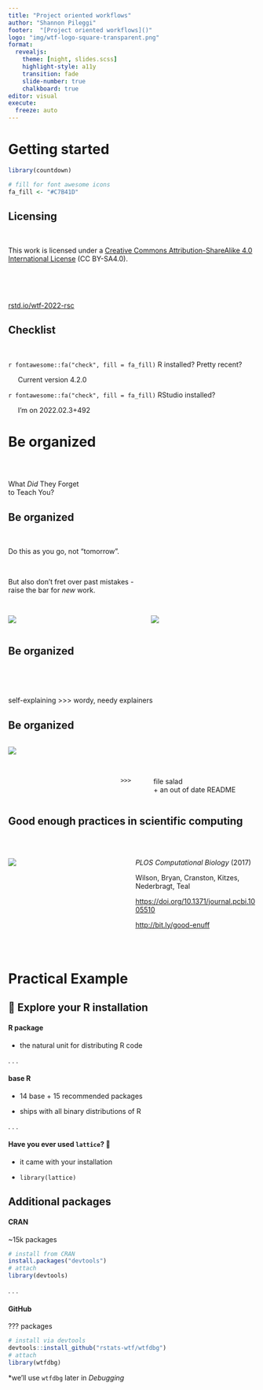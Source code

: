 ```yaml
---
title: "Project oriented workflows"
author: "Shannon Pileggi"
footer:  "[Project oriented workflows]()"
logo: "img/wtf-logo-square-transparent.png"
format: 
  revealjs: 
    theme: [night, slides.scss]
    highlight-style: a11y
    transition: fade
    slide-number: true
    chalkboard: true
editor: visual
execute:
  freeze: auto
---
```


# Getting started

```r
library(countdown)
```

```r
# fill for font awesome icons
fa_fill <- "#C7B41D"
```


## Licensing


<br> 

This work is licensed under a [Creative Commons Attribution-ShareAlike 4.0 International License](https://creativecommons.org/licenses/by-sa/4.0/) (CC BY-SA4.0).

##

<br> <br>

::: r-fit-text
[rstd.io/wtf-2022-rsc](https://github.com/rstudio-conf-2022/wtf-rstats)
:::

## Checklist

<br>

`r fontawesome::fa("check", fill = fa_fill)` R installed?
Pretty recent?

     Current version 4.2.0

`r fontawesome::fa("check", fill = fa_fill)` RStudio installed?

     I'm on 2022.02.3+492


# Be organized

##

<br>

::: {.center-x .r-fit-text} 
What _Did_ They Forget <br>
to Teach You?
:::

##  {background-image="img/everything-else.PNG"}

##  {background-image="img/deep_thoughts.PNG"}


## Be organized

<br>


::: {.r-fit-text}
Do this as you go, not "tomorrow".
:::

<br>

::: {.r-fit-text}
But also don't fret over past mistakes - <br>
raise the bar for _new_ work.
:::



##

::: columns
::: {.column width="50%"}
![](img/beer-house.png)
:::

::: {.column width="4%"}
:::

::: {.column width="46%"}
![](img/beer-organized.png){.fragment}
:::
:::


## Be organized

<br>

<br>

::: {.r-fit-text} 
self-explaining >>> wordy, needy explainers
:::


## Be organized

::: columns
::: {.column width="45%"}
![](img/packages-report-example.png)
:::

::: {.column width="10%"}

<br>

<br> 

`>>>`

:::

::: {.column width="45%"}

<br>

<br> 

file salad <br>
+ an out of date README
:::
:::

## Good enough practices in scientific computing

<br>

::: columns
::: {.column width="45%"}
![](img/airplane-duct.png)
:::

::: {.column width="2%"}
:::

::: {.fragment .column width="53%"}


_PLOS Computational Biology_ (2017)

<brshort>

Wilson, Bryan, Cranston, Kitzes, Nederbragt, Teal

<brshort>

<https://doi.org/10.1371/journal.pcbi.1005510>

<brshort>

<http://bit.ly/good-enuff>

:::
:::

<br>

# Practical Example

## 🧐 Explore your R installation


#### R package 

 * the natural unit for distributing R code

<brshort>

. . .

#### base R 
 
 * 14 base + 15 recommended packages
 
 * ships with all binary distributions of R

<brshort>

. . .


#### Have you ever used `lattice`? 🤷

 * it came with your installation

 * `library(lattice)`
 
## Additional packages

<brshort>


#### CRAN 

~15k packages

```r
# install from CRAN
install.packages("devtools")
# attach
library(devtools)
```


. . .

<brshort>

#### GitHub 

??? packages

```r
# install via devtools
devtools::install_github("rstats-wtf/wtfdbg")
# attach
library(wtfdbg)
```

<brshort>

*we'll use `wtfdbg` later in _Debugging_
